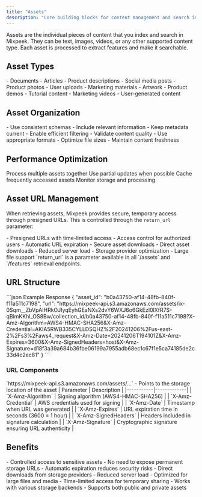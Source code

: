 ```yaml
---
title: "Assets"
description: "Core building blocks for content management and search in Mixpeek"
---
```


<Note>
  Assets are the individual pieces of content that you index and search in Mixpeek. They can be text, images, videos, or any other supported content type. Each asset is processed to extract features and make it searchable.
</Note>

## Asset Types

<CardGroup cols={3}>
  <Card title="Text" icon="font">
    - Documents
    - Articles
    - Product descriptions
    - Social media posts
  </Card>
  
  <Card title="Images" icon="image">
    - Product photos
    - User uploads
    - Marketing materials
    - Artwork
  </Card>

  <Card title="Videos" icon="video">
    - Product demos
    - Tutorial content
    - Marketing videos
    - User-generated content
  </Card>
</CardGroup>

## Asset Organization

<AccordionGroup>
  <Accordion title="Metadata Structure">
    - Use consistent schemas
    - Include relevant information
    - Keep metadata current
    - Enable efficient filtering
  </Accordion>

  <Accordion title="Content Management">
    - Validate content quality
    - Use appropriate formats
    - Optimize file sizes
    - Maintain content freshness
  </Accordion>
</AccordionGroup>

## Performance Optimization

<Steps>
  <Step title="Batch Processing">
    Process multiple assets together
  </Step>
  <Step title="Efficient Updates">
    Use partial updates when possible
  </Step>
  <Step title="Caching Strategy">
    Cache frequently accessed assets
  </Step>
  <Step title="Resource Management">
    Monitor storage and processing
  </Step>
</Steps>

## Asset URL Management

When retrieving assets, Mixpeek provides secure, temporary access through presigned URLs. This is controlled through the `return_url` parameter:

<CardGroup cols={2}>
  <Card title="Security Features" icon="shield-check">
    - Presigned URLs with time-limited access
    - Access control for authorized users
    - Automatic URL expiration
    - Secure asset downloads
  </Card>
  
  <Card title="Performance Benefits" icon="gauge-high">
    - Direct asset downloads
    - Reduced server load
    - Storage provider optimization
    - Large file support
  </Card>
</CardGroup>

<Note>
  `return_url` is a parameter available in all `/assets` and `/features` retrieval endpoints.
</Note>

## URL Structure

<CodeGroup>
```json Example Response
{
  "asset_id": "b0a43750-af14-48fb-840f-f11a511c7198",
  "url": "https://mixpeek-api.s3.amazonaws.com/assets/ix-0Sqm__ZbVpAIHRkOJIyqEyhGEaNXs2dvY6WXJ6o6GkEzI0lXfR7S-qBimKKhI_OS8Bw/collection_id/b0a43750-af14-48fb-840f-f11a511c7198?X-Amz-Algorithm=AWS4-HMAC-SHA256&X-Amz-Credential=AKIA5RWB335CYLLDSQHZ%2F20241206%2Fus-east-2%2Fs3%2Faws4_request&X-Amz-Date=20241206T194101Z&X-Amz-Expires=3600&X-Amz-SignedHeaders=host&X-Amz-Signature=d18f3a39a684b36fbe06199a7955adb68ec1c67f1e5ca74185de2c33d4c2ec81"
}
```
</CodeGroup>

### URL Components

<AccordionGroup>
  <Accordion title="Base URL">
    `https://mixpeek-api.s3.amazonaws.com/assets/...`
    - Points to the storage location of the asset
  </Accordion>

  <Accordion title="Authentication Parameters">
    | Parameter | Description |
    |-----------|-------------|
    | `X-Amz-Algorithm` | Signing algorithm (AWS4-HMAC-SHA256) |
    | `X-Amz-Credential` | AWS credentials used for signing |
    | `X-Amz-Date` | Timestamp when URL was generated |
    | `X-Amz-Expires` | URL expiration time in seconds (3600 = 1 hour) |
    | `X-Amz-SignedHeaders` | Headers included in signature calculation |
    | `X-Amz-Signature` | Cryptographic signature ensuring URL authenticity |
  </Accordion>
</AccordionGroup>

## Benefits

<Steps>
  <Step title="Security">
    - Controlled access to sensitive assets
    - No need to expose permanent storage URLs
    - Automatic expiration reduces security risks
  </Step>
  <Step title="Performance">
    - Direct downloads from storage providers
    - Reduced server load
    - Optimized for large files and media
  </Step>
  <Step title="Flexibility">
    - Time-limited access for temporary sharing
    - Works with various storage backends
    - Supports both public and private assets
  </Step>
</Steps>
